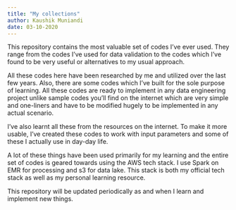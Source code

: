 ```yaml
---
title: "My collections"
author: Kaushik Muniandi
date: 03-10-2020
---
```


This repository contains the most valuable set of codes I've ever used. They range from the codes I've used for data validation to the codes which I've found to be very useful or alternatives to my usual approach.

All these codes here have been researched by me and utilized over the last few years. Also, there are some codes which I've built for the sole purpose of learning.
All these codes are ready to implement in any data engineering project unlike sample codes you'll find on the internet which are very simple and one-liners and have to be modified hugely to be implemented in any actual scenario.

I've also learnt all these from the resources on the internet. To make it more usable, I've created these codes to work with input parameters and some of these I actually use in day-day life.

A lot of these things have been used primarily for my learning and the entire set of codes is geared towards using the AWS tech stack. I use Spark on EMR for processing and s3 for data lake. This stack is both my official tech stack as well as my personal learning resource.

This repository will be updated periodically as and when I learn and implement new things.

